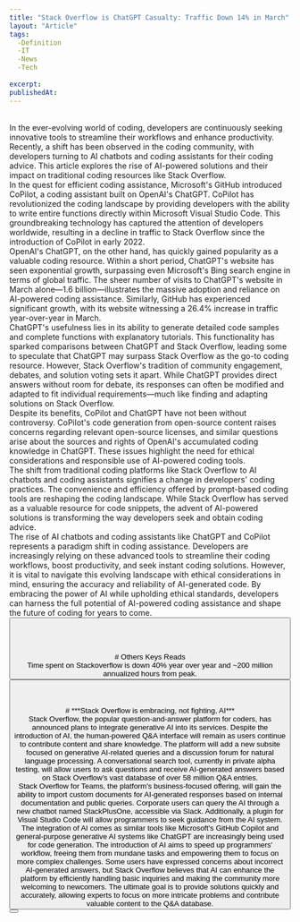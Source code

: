 ```yaml
---
title: "Stack Overflow is ChatGPT Casualty: Traffic Down 14% in March"
layout: "Article"
tags: 
  -Definition
  -IT
  -News
  -Tech
  
excerpt:
publishedAt:
---
```

<br/>
In the ever-evolving world of coding, developers are continuously seeking innovative tools to streamline their workflows and enhance productivity. Recently, a shift has been observed in the coding community, with developers turning to AI chatbots and coding assistants for their coding advice. This article explores the rise of AI-powered solutions and their impact on traditional coding resources like Stack Overflow.
<br/>
In the quest for efficient coding assistance, Microsoft's GitHub introduced CoPilot, a coding assistant built on OpenAI's ChatGPT. CoPilot has revolutionized the coding landscape by providing developers with the ability to write entire functions directly within Microsoft Visual Studio Code. This groundbreaking technology has captured the attention of developers worldwide, resulting in a decline in traffic to Stack Overflow since the introduction of CoPilot in early 2022.
<br/>
OpenAI's ChatGPT, on the other hand, has quickly gained popularity as a valuable coding resource. Within a short period, ChatGPT's website has seen exponential growth, surpassing even Microsoft's Bing search engine in terms of global traffic. The sheer number of visits to ChatGPT's website in March alone—1.6 billion—illustrates the massive adoption and reliance on AI-powered coding assistance. Similarly, GitHub has experienced significant growth, with its website witnessing a 26.4% increase in traffic year-over-year in March.
<br/>
ChatGPT's usefulness lies in its ability to generate detailed code samples and complete functions with explanatory tutorials. This functionality has sparked comparisons between ChatGPT and Stack Overflow, leading some to speculate that ChatGPT may surpass Stack Overflow as the go-to coding resource. However, Stack Overflow's tradition of community engagement, debates, and solution voting sets it apart. While ChatGPT provides direct answers without room for debate, its responses can often be modified and adapted to fit individual requirements—much like finding and adapting solutions on Stack Overflow.
<br/>
Despite its benefits, CoPilot and ChatGPT have not been without controversy. CoPilot's code generation from open-source content raises concerns regarding relevant open-source licenses, and similar questions arise about the sources and rights of OpenAI's accumulated coding knowledge in ChatGPT. These issues highlight the need for ethical considerations and responsible use of AI-powered coding tools.
<br/>
The shift from traditional coding platforms like Stack Overflow to AI chatbots and coding assistants signifies a change in developers' coding practices. The convenience and efficiency offered by prompt-based coding tools are reshaping the coding landscape. While Stack Overflow has served as a valuable resource for code snippets, the advent of AI-powered solutions is transforming the way developers seek and obtain coding advice.
<br/>
The rise of AI chatbots and coding assistants like ChatGPT and CoPilot represents a paradigm shift in coding assistance. Developers are increasingly relying on these advanced tools to streamline their coding workflows, boost productivity, and seek instant coding solutions. However, it is vital to navigate this evolving landscape with ethical considerations in mind, ensuring the accuracy and reliability of AI-generated code. By embracing the power of AI while upholding ethical standards, developers can harness the full potential of AI-powered coding assistance and shape the future of coding for years to come.
<br/>
<Button
  address="https://www.similarweb.com/blog/insights/ai-news/stack-overflow-chatgpt/"
  text="Source"
/>
<br/>
<br/>
<br/>
<br/>
# Others Keys Reads
<br/>
<Image src="/StackOverflow.jpg" alt="" width={600} height={500} />
<br />
Time spent on Stackoverflow is down 40% year over year and ~200 million annualized hours from peak.
<br/>
<Button
  address="https://twitter.com/wintonark/status/1683907902455808000"
  text="Source"
/>
<br/>
<br/>
<br/>
# ***Stack Overflow is embracing, not fighting, AI***
<br/>
<Image src="/p-1-90929863-stack-overflow-is-embracing-not-fighting-ai.jpeg" alt="" width={600} height={500} />
<br />
Stack Overflow, the popular question-and-answer platform for coders, has announced plans to integrate generative AI into its services. Despite the introduction of AI, the human-powered Q&A interface will remain as users continue to contribute content and share knowledge. The platform will add a new subsite focused on generative AI-related queries and a discussion forum for natural language processing. A conversational search tool, currently in private alpha testing, will allow users to ask questions and receive AI-generated answers based on Stack Overflow's vast database of over 58 million Q&A entries.
<br/>
Stack Overflow for Teams, the platform's business-focused offering, will gain the ability to import custom documents for AI-generated responses based on internal documentation and public queries. Corporate users can query the AI through a new chatbot named StackPlusOne, accessible via Slack. Additionally, a plugin for Visual Studio Code will allow programmers to seek guidance from the AI system.
<br/>
The integration of AI comes as similar tools like Microsoft's GitHub Copilot and general-purpose generative AI systems like ChatGPT are increasingly being used for code generation. The introduction of AI aims to speed up programmers' workflow, freeing them from mundane tasks and empowering them to focus on more complex challenges. Some users have expressed concerns about incorrect AI-generated answers, but Stack Overflow believes that AI can enhance the platform by efficiently handling basic inquiries and making the community more welcoming to newcomers. The ultimate goal is to provide solutions quickly and accurately, allowing experts to focus on more intricate problems and contribute valuable content to the Q&A database.
<br/>
<Button
  address="https://www.fastcompany.com/90929863/stack-overflow-is-embracing-not-fighting-ai"
  text="Source"
/>